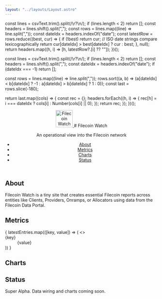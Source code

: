 ```yaml
---
layout: "../layouts/Layout.astro"
---
```



  const lines = csvText.trim().split(/\r?\n/);
  if (lines.length < 2) return [];
  const headers = lines.shift().split(",");
  const rows = lines.map((line) => line.split(","));
  const dateIdx = headers.indexOf("date");
  const latestRow = rows.reduce((best, cur) => {
    if (!best) return cur;
    // ISO date strings compare lexicographically
    return cur[dateIdx] > best[dateIdx] ? cur : best;
  }, null);
  return headers.map((h, i) => [h, latestRow?.[i] ?? ""]);
})();

  const lines = csvText.trim().split(/\r?\n/);
  if (lines.length < 2) return [];
  const headers = lines.shift().split(",");
  const dateIdx = headers.indexOf("date");
  if (dateIdx === -1) return [];

  const rows = lines.map((line) => line.split(","));
  rows.sort((a, b) => (a[dateIdx] < b[dateIdx] ? -1 : a[dateIdx] > b[dateIdx] ? 1 : 0));
  const last = rows.slice(-180);

  return last.map((cols) => {
    const rec = {};
    headers.forEach((h, i) => {
      rec[h] = i === dateIdx ? cols[i] : Number(cols[i] || 0);
    });
    return rec;
  });
})();

<header class="site-header">
  <a href={import.meta.env.BASE_URL} aria-label="Filecoin Watch home">
    <img
      src={import.meta.env.BASE_URL + 'favicon.svg'}
      alt="Filecoin Watch"
      width="56"
      height="56"
      decoding="async"
      loading="eager"
      fetchpriority="high"
    />
  </a>
  # Filecoin Watch

  <p class="subhead">An operational view into the Filecoin network</p>
  <nav aria-label="Primary">
    <ul class="nav">
      <li><a href="#about">About</a></li>
      <li><a href="#metrics">Metrics</a></li>
      <li><a href="#charts">Charts</a></li>
      <li><a href="#status">Status</a></li>
    </ul>
  </nav>
</header>

## About

Filecoin Watch is a tiny site that creates essential Filecoin reports across entities like Clients, Providers, Onramps, or Allocators using data from the Filecoin Data Portal.

## Metrics

<dl class="metrics">
  {
    latestEntries.map(([key, value]) => (
      <>
        <dt>{key}</dt>
        <dd>{value}</dd>
      </>
    ))
  }
</dl>

## Charts

<div class="charts">
  <LineChart data={series} x="date" y="unique_deal_making_clients" label="Unique deal-making clients" />
  <LineChart data={series} x="date" y="unique_deal_making_providers" label="Unique deal-making providers" />
  <LineChart data={series} x="date" y="clients_with_active_deals" label="Clients with active deals" />
  <LineChart data={series} x="date" y="providers_with_active_deals" label="Providers with active deals" />
  <LineChart data={series} x="date" y="providers_with_power" label="Providers with power" />
  </div>

## Status

Super Alpha. Data wiring and charts coming soon.
